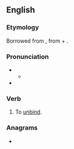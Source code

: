 ==English==

===Etymology===
Borrowed from {{bor|en|la|abstringō}}, from {{m|la|ab||away}} + {{m|la|stringō||I bind, I tie}}.

===Pronunciation===
* {{IPA|en|/əb.stɹɪnd͡ʒ/}}
** {{audio|en|LL-Q1860 (eng)-Vealhurl-abstringe.wav|Audio (UK)}}
* {{rhymes|en|ɪndʒ|s=2}}

===Verb===
{{en-verb}}

# {{lb|en|transitive|obsolete}} To [[unbind]].<!--{{rfquotek|en|Bailey}}-->

===Anagrams===
* {{anagrams|en|a=abeginrst|beratings|bitranges|breasting}}